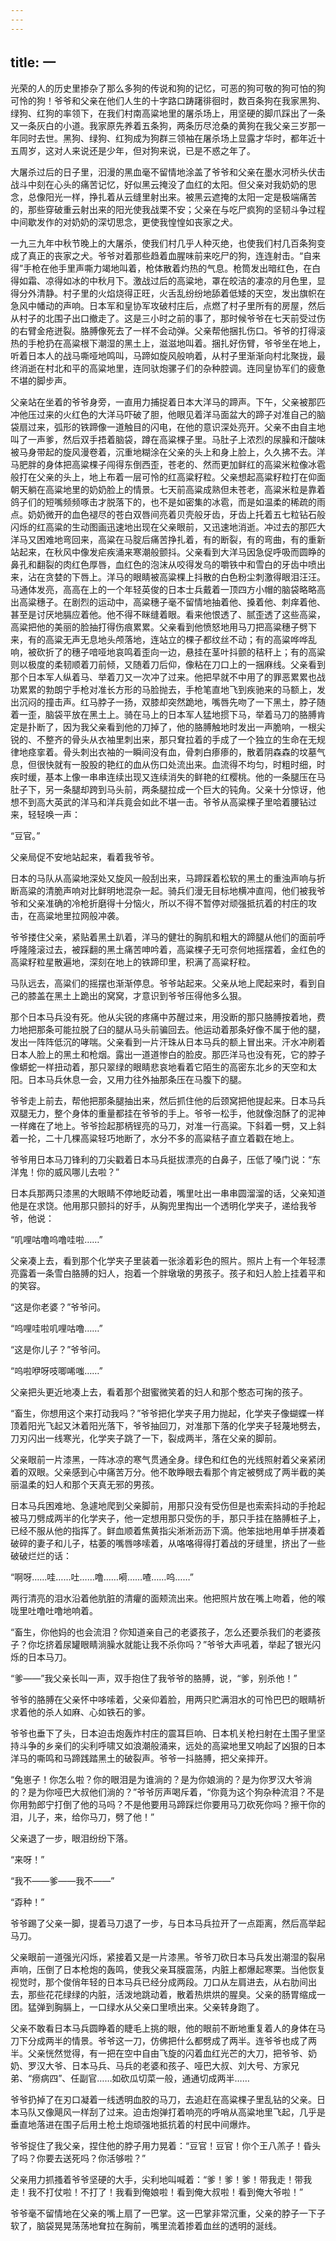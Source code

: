```yaml
---
---
---
```

title: 一
---




光荣的人的历史里掺杂了那么多狗的传说和狗的记忆，可恶的狗可敬的狗可怕的狗可怜的狗！爷爷和父亲在他们人生的十字路口踌躇徘徊时，数百条狗在我家黑狗、绿狗、红狗的率领下，在我们村南高粱地里的屠杀场上，用坚硬的脚爪踩出了一条又一条灰白的小道。我家原先养着五条狗，两条历尽沧桑的黄狗在我父亲三岁那一年同时去世。黑狗、绿狗、红狗成为狗群三领袖在屠杀场上显露才华时，都年近十五周岁，这对人来说还是少年，但对狗来说，已是不惑之年了。

大屠杀过后的日子里，汩漫的黑血毫不留情地涂盖了爷爷和父亲在墨水河桥头伏击战斗中刻在心头的痛苦记忆，好似黑云掩没了血红的太阳。但父亲对我奶奶的思念，总像阳光一样，挣扎着从云缝里射出来。被黑云遮掩的太阳一定是极端痛苦的，那些穿破重云射出来的阳光使我战栗不安；父亲在与吃尸疯狗的坚韧斗争过程中间歇发作的对奶奶的深切思念，更使我惶惶如丧家之犬。

一九三九年中秋节晚上的大屠杀，使我们村几乎人种灭绝，也使我们村几百条狗变成了真正的丧家之犬。爷爷对着那些趋着血腥味前来吃尸的狗，连连射击。“自来得”手枪在他手里声嘶力竭地叫着，枪体散着灼热的气息。枪筒发出暗红色，在白得如霜、凉得如冰的中秋月下。激战过后的高粱地，罩在皎洁的凄凉的月色里，显得分外清静。村子里的火焰烧得正旺，火舌乱纷纷地舔着低矮的天空，发出旗帜在急风中幡动的声响。日本军和皇协军攻破村庄后，点燃了村子里所有的房屋，然后从村子的北围子出口撤走了。这是三小时之前的事了，那时候爷爷在七天前受过伤的右臂金疮迸裂。胳膊像死去了一样不会动弹。父亲帮他捆扎伤口。爷爷的打得滚热的手枪扔在高粱根下潮湿的黑土上，滋滋地叫着。捆扎好伤臂，爷爷坐在地上，听着日本人的战马嘶哑地鸣叫，马蹄如旋风般响着，从村子里渐渐向村北聚拢，最终消逝在村北和平的高粱地里，连同驮炮骡子们的杂种腔调。连同皇协军们的疲惫不堪的脚步声。

父亲站在坐着的爷爷身旁，一直用力捕捉着日本大洋马的蹄声。下午，父亲被那匹冲他压过来的火红色的大洋马吓破了胆，他眼见着洋马面盆大的蹄子对准自己的脑袋扇过来，弧形的铁蹄像一道触目的闪电，在他的意识深处亮开。父亲不由自主地叫了一声爹，然后双手捂着脑袋，蹲在高粱棵子里。马肚子上浓烈的尿臊和汗酸味被马身带起的旋风漫卷着，沉重地糊涂在父亲的头上和身上脸上，久久拂不去。洋马肥胖的身体把高粱棵子闯得东倒西歪，苍老的、然而更加鲜红的高粱米粒像冰雹般打在父亲的头上，地上布着一层可怜的红高粱籽粒。父亲想起高粱籽粒打在仰面朝天躺在高粱地里的奶奶脸上的情景。七天前高粱成熟但未苍老，高粱米粒是靠着鸽子们的短嘴频频啄击才脱落下的，也不是如密集的冰雹，而是如温柔的稀疏的雨点。奶奶微开的血色褪尽的苍白双唇间亮着贝壳般牙齿，牙齿上托着五七粒钻石般闪烁的红高粱的生动图画迅速地出现在父亲眼前，又迅速地消逝。冲过去的那匹大洋马又困难地弯回来，高粱在马腚后痛苦挣扎着，有的断裂，有的弯曲，有的重新站起来，在秋风中像发疟疾涌来寒潮般颤抖。父亲看到大洋马因急促呼吸而圆睁的鼻孔和翻裂的肉红色厚唇，血红色的泡沫从咬得发乌的嚼铁中和雪白的牙齿中喷出来，沾在贪婪的下唇上。洋马的眼睛被高粱棵上抖散的白色粉尘刺激得眼泪汪汪。马通体发亮，高高在上的一个年轻英俊的日本士兵戴着一顶四方小帽的脑袋略略高出高粱穗子。在剧烈的运动中，高粱穗子毫不留情地抽着他、搡着他、刺痒着他、甚至是讨厌地膈应着他。他不得不眯缝着眼。看来他恨透了、腻歪透了这些高粱，高粱把他的美丽的脸抽打得伤痕累累。父亲看到他愤怒地用马刀把高粱穗子劈下来，有的高粱无声无息地头颅落地，连站立的棵子都纹丝不动；有的高粱哗哗乱响，被砍折了的穗子喑哑地哀鸣着歪向一边，悬挂在茎叶抖颤的秸秆上；有的高粱则以极度的柔韧顺着刀前倾，又随着刀后仰，像粘在刀口上的一捆麻线。父亲看到那个日本军人纵着马、举着刀又一次冲了过来。他把早就不中用了的罪恶累累也战功累累的勃朗宁手枪对准长方形的马脸抛去，手枪笔直地飞到疾驰来的马额上，发出沉闷的撞击声。红马脖子一扬，双膝却突然跪地，嘴唇先吻了一下黑土，脖子随着一歪，脑袋平放在黑土上。骑在马上的日本军人猛地掼下马，举着马刀的胳膊肯定是扑断了，因为我父亲看到他的刀掉了，他的胳膊触地时发出一声脆响，一根尖锐的、不整齐的骨头从衣袖里刺出来，那只耷拉着的手成了一个独立的生命在无规律地痉挛着。骨头刺出衣袖的一瞬间没有血，骨刺白瘆瘆的，散着阴森森的坟墓气息，但很快就有一股股的艳红的血从伤口处流出来。血流得不均匀，时粗时细，时疾时缓，基本上像一串串连续出现又连续消失的鲜艳的红樱桃。他的一条腿压在马肚子下，另一条腿却跨到马头前，两条腿拉成一个巨大的钝角。父亲十分惊讶，他想不到高大英武的洋马和洋兵竟会如此不堪一击。爷爷从高粱棵子里哈着腰钻过来，轻轻唤一声：

“豆官。”

父亲局促不安地站起来，看着我爷爷。

日本的马队从高粱地深处又旋风一般刮出来，马蹄踩着松软的黑土的重浊声响与折断高粱的清脆声响对比鲜明地混杂一起。骑兵们漫无目标地横冲直闯，他们被我爷爷和父亲准确的冷枪折磨得十分恼火，所以不得不暂停对顽强抵抗着的村庄的攻击，在高粱地里拉网般冲袭。

爷爷搂住父亲，紧贴着黑土趴着，洋马的健壮的胸肌和粗大的蹄腿从他们的面前呼呼隆隆滚过去，被踩翻的黑土痛苦呻吟着，高粱棵子无可奈何地摇摆着，金红色的高粱籽粒星散遍地，深刻在地上的铁蹄印里，积满了高粱籽粒。

马队远去，高粱们的摇摆也渐渐停息。爷爷站起来。父亲从地上爬起来时，看到自己的膝盖在黑土上跪出的窝窝，才意识到爷爷压得他多么狠。

那个日本马兵没有死。他从尖锐的疼痛中苏醒过来，用没断的那只胳膊按着地，费力地把那条可能拉脱了臼的腿从马头前骗回去。他运动着那条好像不属于他的腿，发出一阵阵低沉的哮喘。父亲看到一片汗珠从日本马兵的额上冒出来。汗水冲刷着日本人脸上的黑土和枪烟。露出一道道惨白的脸皮。那匹洋马也没有死，它的脖子像蟒蛇一样扭动着，那只翠绿的眼睛悲哀地看着它陌生的高密东北乡的天空和太阳。日本马兵休息一会，又用力往外抽那条压在马腹下的腿。

爷爷走上前去，帮他把那条腿抽出来，然后抓住他的后颈窝把他提起来。日本马兵双腿无力，整个身体的重量都挂在爷爷的手上。爷爷一松手，他就像泡酥了的泥神一样瘫在了地上。爷爷捡起那柄锃亮的马刀，对准一行高粱。下斜着一劈，又上斜着一抡，二十几棵高粱轻巧地断了，水分不多的高粱秸子直立着戳在地上。

爷爷用日本马刀锋利的刀尖戳着日本马兵挺拔漂亮的白鼻子，压低了嗓门说：“东洋鬼！你的威风哪儿去啦？”

日本兵那两只漆黑的大眼睛不停地眨动着，嘴里吐出一串串圆溜溜的话，父亲知道他是在求饶。他用那只颤抖的好手，从胸兜里掏出一个透明化学夹子，递给我爷爷，他说：

“叽哩咕噜呜噜哇啦……”

父亲凑上去，看到那个化学夹子里装着一张涂着彩色的照片。照片上有一个年轻漂亮露着一条雪白胳膊的妇人，抱着一个胖墩墩的男孩子。孩子和妇人脸上挂着平和的笑容。

“这是你老婆？”爷爷问。

“呜哩哇啦叽哩咕噜……”

“这是你儿子？”爷爷问。

“呜啦咿呀吱唧唏嗤……”

父亲把头更近地凑上去，看着那个甜蜜微笑着的妇人和那个憨态可掬的孩子。

“畜生，你想用这个来打动我吗？”爷爷把化学夹子用力抛起，化学夹子像蝴蝶一样顶着阳光飞起又沐着阳光落下，爷爷抽回刀，对准那下落的化学夹子轻蔑地劈去，刀刃闪出一线寒光，化学夹子跳了一下，裂成两半，落在父亲的脚前。

父亲眼前一片漆黑，一阵冰凉的寒气贯通全身。绿色和红色的光线照射着父亲紧闭着的双眼。父亲感到心中痛苦万分。他不敢睁眼去看那个肯定被劈成了两半截的美丽温柔的妇人和那个天真无邪的男孩。

日本马兵困难地、急遽地爬到父亲脚前，用那只没有受伤但是也索索抖动的手抢起被马刀劈成两半的化学夹子，他一定想用那只受伤的手，那只手挂在胳膊桩子上，已经不服从他的指挥了。鲜血顺着焦黄指尖淅淅沥沥下滴。他笨拙地用单手拼凑着破碎的妻子和儿子，枯萎的嘴唇哆嗦着，从咯咯得得打着战的牙缝里，挤出了一些破破烂烂的话：

“啊呀……哇……吐……噜……嗬……喳……呜……”

两行清亮的泪水沿着他肮脏的清癯的面颊流出来。他把照片放在嘴上吻着，他的喉咙里吐噜吐噜地响着。

“畜生，你他妈的也会流泪？你知道亲自己的老婆孩子，怎么还要杀我们的老婆孩子？你圪挤着尿罐眼睛淌臊水就能让我不杀你吗？”爷爷大声吼着，举起了银光闪烁的日本马刀。

“爹——”我父亲长叫一声，双手抱住了我爷爷的胳膊，说，“爹，别杀他！”

爷爷的胳膊在父亲怀中哆嗦着，父亲仰着脸，用两只贮满泪水的可怜巴巴的眼睛祈求着他的杀人如麻、心如铁石的爹。

爷爷也垂下了头，日本迫击炮轰炸村庄的震耳巨响、日本机关枪扫射在土围子里坚持斗争的乡亲们的尖利呼啸又如浪潮般涌来，远处的高粱地里又响起了凶狠的日本洋马的嘶鸣和马蹄践踏黑土的破裂声。爷爷一抖胳膊，把父亲摔开。

“兔崽子！你怎么啦？你的眼泪是为谁淌的？是为你娘淌的？是为你罗汉大爷淌的？是为你哑巴大叔他们淌的？”爷爷厉声喝斥着，“你竟为这个狗杂种流泪？不是你用勃郎宁打倒了他的马吗？不是他要用马蹄踩烂你要用马刀砍死你吗？擦干你的泪，儿子，来，给你马刀，劈了他！”

父亲退了一步，眼泪纷纷下落。

“来呀！”

“我不——爹——我不——”

“孬种！”

爷爷踢了父亲一脚，提着马刀退了一步，与日本马兵拉开了一点距离，然后高举起马刀。

父亲眼前一道强光闪烁，紧接着又是一片漆黑。爷爷刀砍日本马兵发出潮湿的裂帛声响，压倒了日本枪炮的轰鸣，使我父亲耳膜震荡，内脏上都爆起寒栗。当他恢复视觉时，那个俊俏年轻的日本马兵已经分成两段。刀口从左肩进去，从右肋间出去，那些花花绿绿的内脏，活泼地跳动着，散着热烘烘的腥臭。父亲的肠胃缩成一团。猛弹到胸膈上，一口绿水从父亲口里喷出来。父亲转身跑了。

父亲不敢看日本马兵圆睁着的睫毛上挑的眼，他的眼前不断地重复着人的身体在马刀下分成两半的情景。爷爷这一刀，仿佛把什么都劈成了两半。连爷爷也成了两半。父亲恍然觉得，有一把在空中自由飞旋的闪着血红光芒的大刀，把爷爷、奶奶、罗汉大爷、日本马兵、马兵的老婆和孩子、哑巴大叔、刘大号、方家兄弟、“痨病四”、任副官……如砍瓜切菜一般，通通切成两半……

爷爷扔掉了在刃口凝着一线透明血胶的马刀，去追赶在高粱棵子里乱钻的父亲。日本马队又像飓风一样刮了过来。迫击炮弹打着响亮的呼哨从高粱地里飞起，几乎是垂直地落进在围子后用土枪土炮顽强地抵抗着的村民中间爆炸。

爷爷捉住了我父亲，捏住他的脖子用力晃着：“豆官！豆官！你个王八羔子！昏头了吗？你要去送死吗？你活够啦？”

父亲用力抓搔着爷爷坚硬的大手，尖利地叫喊着：“爹！爹！爹！带我走！带我走！我不打仗啦！不打了！我看到俺娘啦！看到俺大叔啦！看到俺大爷啦！”

爷爷毫不留情地在父亲的嘴上扇了一巴掌。这一巴掌非常沉重，父亲的脖子一下子软了，脑袋晃晃荡荡地耷拉在胸前，嘴里流着掺着血丝的透明的涎线。